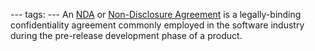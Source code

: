 ---
tags:
---
An [[NDA]] or [[Non-Disclosure Agreement]] is a legally-binding confidentiality agreement commonly employed in the software industry during the pre-release development phase of a product.
